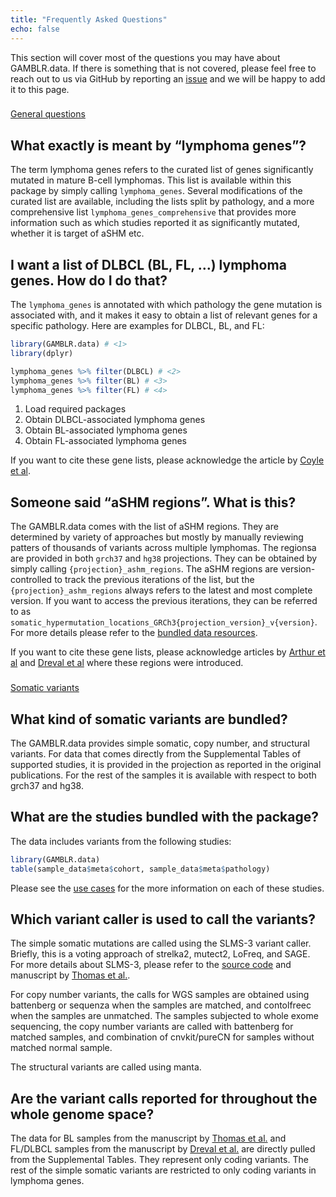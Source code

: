 ```yaml
---
title: "Frequently Asked Questions"
echo: false
---
```


This section will cover most of the questions you may have about GAMBLR.data. If there is something that is not covered, please feel free to reach out to us via GitHub by reporting an [issue](https://github.com/morinlab/GAMBLR.data/issues/new) and we will be happy to add it to this page.

###


<div class="d-grid gap-2"><a class="btn btn-lg btn-primary" data-bs-toggle="collapse" href="#General" role="button" aria-expanded="false" aria-controls="General">General questions</a></div>

::: {#General .collapse .multi-collapse}

## What exactly is meant by "lymphoma genes"?

The term lymphoma genes refers to the curated list of genes significantly mutated in mature B-cell lymphomas. This list is available within this package by simply calling `lymphoma_genes`. Several modifications of the curated list are available, including the lists split by pathology, and a more comprehensive list `lymphoma_genes_comprehensive` that provides more information such as which studies reported it as significantly mutated, whether it is target of aSHM etc.

## I want a list of DLBCL (BL, FL, ...) lymphoma genes. How do I do that?

The `lymphoma_genes` is annotated with which pathology the gene mutation is associated with, and it makes it easy to obtain a list of relevant genes for a specific pathology. Here are examples for DLBCL, BL, and FL:

```r
library(GAMBLR.data) # <1>
library(dplyr)

lymphoma_genes %>% filter(DLBCL) # <2>
lymphoma_genes %>% filter(BL) # <3>
lymphoma_genes %>% filter(FL) # <4>
```

1. Load required packages
2. Obtain DLBCL-associated lymphoma genes
3. Obtain BL-associated lymphoma genes
4. Obtain FL-associated lymphoma genes

If you want to cite these gene lists, please acknowledge the article by [Coyle et al](https://doi.org/10.1182/bloodadvances.2022009461). 

## Someone said "aSHM regions". What is this?

The GAMBLR.data comes with the list of aSHM regions. They are determined by variety of approaches but mostly by manually reviewing patters of thousands of variants across multiple lymphomas. The regionsa are provided in both `grch37` and `hg38` projections. They can be obtained by simply calling `{projection}_ashm_regions`. The aSHM regions are version-controlled to track the previous iterations of the list, but the `{projection}_ashm_regions` always refers to the latest and most complete version. If you want to access the previous iterations, they can be referred to as `somatic_hypermutation_locations_GRCh3{projection_version}_v{version}`. For more details please refer to the [bundled data resources](./resources/bundled_data.html).

If you want to cite these gene lists, please acknowledge articles by [Arthur et al](https://doi.org/10.1038/s41467-018-06354-3) and [Dreval et al](https://doi.org/10.1182/blood.2022018719) where these regions were introduced. 

:::

###

<div class="d-grid gap-2"><a class="btn btn-lg btn-primary" data-bs-toggle="collapse" href="#SomaticVariants" role="button" aria-expanded="false" aria-controls="SomaticVariants">Somatic variants</a></div>

###

::: {#SomaticVariants .collapse .multi-collapse}

## What kind of somatic variants are bundled?

The GAMBLR.data provides simple somatic, copy number, and structural variants. For data that comes directly from the Supplemental Tables of supported studies, it is provided in the projection as reported in the original publications. For the rest of the samples it is available with respect to both grch37 and hg38.

## What are the studies bundled with the package?

The data includes variants from the following studies:
```r
library(GAMBLR.data)
table(sample_data$meta$cohort, sample_data$meta$pathology)
```

Please see the [use cases](./why.html#use-cases) for the more information on each of these studies.

## Which variant caller is used to call the variants?

The simple somatic mutations are called using the SLMS-3 variant caller. Briefly, this is a voting approach of strelka2, mutect2, LoFreq, and SAGE. For more details about SLMS-3, please refer to the [source code](https://github.com/LCR-BCCRC/lcr-modules/tree/master/modules/slms_3) and manuscript by [Thomas et al.](https://doi.org/10.1182/blood.2022016534).

For copy number variants, the calls for WGS samples are obtained using battenberg or sequenza when the samples are matched, and contolfreec when the samples are unmatched. The samples subjected to whole exome sequencing, the copy number variants are called with battenberg for matched samples, and combination of cnvkit/pureCN for samples without matched normal sample.

The structural variants are called using manta.

## Are the variant calls reported for throughout the whole genome space?

The data for BL samples from the manuscript by [Thomas et al.](https://doi.org/10.1182/blood.2022016534) and FL/DLBCL samples from the manuscript by [Dreval et al.](https://doi.org/10.1182/blood.2022018719) are directly pulled from the Supplemental Tables. They represent only coding variants. The rest of the simple somatic variants are restricted to only coding variants in lymphoma genes.

:::
